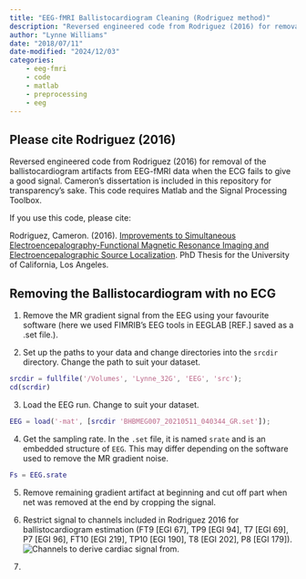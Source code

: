```yaml
---
title: "EEG-fMRI Ballistocardiogram Cleaning (Rodriguez method)"
description: "Reversed engineered code from Rodriguez (2016) for removal of the ballistocardiogram artifacts from EEG-fMRI data when the ECG fails to give a good signal. This code requires Matlab and the Signal Processing Toolbox."
author: "Lynne Williams"
date: "2018/07/11"
date-modified: "2024/12/03"
categories:
    - eeg-fmri
    - code
    - matlab
    - preprocessing
    - eeg
---
```


## Please cite Rodriguez (2016)

Reversed engineered code from Rodriguez (2016) for removal of the ballistocardiogram artifacts from EEG-fMRI data when the ECG fails to give a good signal. Cameron's dissertation is included in this repository for transparency's sake. This code requires Matlab and the Signal Processing Toolbox.

If you use this code, please cite:

Rodriguez, Cameron. (2016). [Improvements to Simultaneous Electroencepalography-Functional Magnetic Resonance Imaging and Electroencepalographic Source Localization](https://escholarship.org/uc/item/3gg3z2q6). PhD Thesis for the University of California, Los Angeles.

## Removing the Ballistocardiogram with no ECG

1. Remove the MR gradient signal from the EEG using your favourite software (here we used FIMRIB's EEG tools in EEGLAB [REF.] saved as a .set file.).

2. Set up the paths to your data and change directories into the `srcdir` directory. Change the path to suit your dataset.

```matlab
srcdir = fullfile('/Volumes', 'Lynne_32G', 'EEG', 'src');
cd(scrdir)
```

3. Load the EEG run. Change to suit your dataset.

```matlab
EEG = load('-mat', [srcdir 'BHBMEG007_20210511_040344_GR.set']);
```

4. Get the sampling rate. In the `.set` file, it is named `srate` and is an embedded structure of `EEG`. This may differ depending on the software used to remove the MR gradient noise.

```matlab
Fs = EEG.srate
```

5. Remove remaining gradient artifact at beginning and cut off part when net was removed at the end by cropping the signal.

6. Restrict signal to channels included in Rodriguez 2016 for ballistocardiogram estimation (FT9 [EGI 67], TP9 [EGI 94], T7 [EGI 69], P7 [EGI 96], FT10 [EGI 219], TP10 [EGI 190], T8 [EGI 202], P8 [EGI 179]).
![Channels to derive cardiac signal from.](./images/channels4cardiacsignal.png)

7. 

